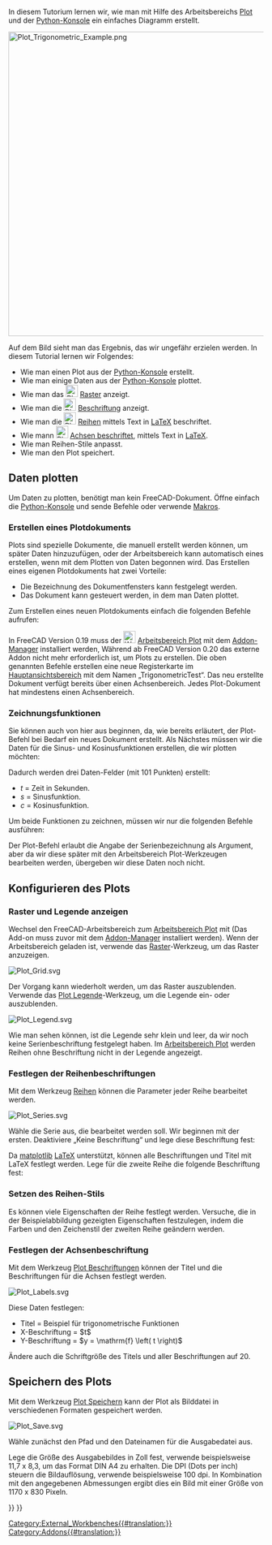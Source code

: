 <languages/>

{{TutorialInfo/de
|Topic=Arbeitsbereich Plot Basis-Tutorial
|Level=Anfänger
|Time=
|Author=
|FCVersion=0.19
|Files=
|SeeAlso=[[Plot_MultiAxes_tutorial/de|MehrereAchsenTutorium]]
}}

In diesem Tutorium lernen wir, wie man mit Hilfe des Arbeitsbereichs [[Plot_Workbench/de|Plot]] und der [[Python_console/de|Python-Konsole]] ein einfaches Diagramm erstellt. 

[[Image:Plot_Trigonometric_Example.png|600px]]
{{Caption|Einfaches Beispieldiagramm}}

Auf dem Bild sieht man das Ergebnis, das wir ungefähr erzielen werden. In diesem Tutorial lernen wir Folgendes:
* Wie man einen Plot aus der [[Python_console/de|Python-Konsole]] erstellt.
* Wie man einige Daten aus der [[Python_console/de|Python-Konsole]] plottet.
* Wie man das [[Image:Plot_Grid.svg|24px]] [[Plot_Grid/de|Raster]] anzeigt.
* Wie man die [[Image:Plot_Legend.svg|24px]] [[Plot_Legend/de|Beschriftung]] anzeigt.
* Wie man die [[Image:Plot_Series.svg|24px]] [[Plot_Series/de|Reihen]] mittels Text in  [http://www.latex-project.org LaTeX] beschriftet.
* Wie mann [[Image:Plot_Labels.svg|24px]] [[Plot_Labels/de|Achsen beschriftet]], mittels Text in [http://www.latex-project.org LaTeX].
* Wie man Reihen-Stile anpasst.
* Wie man den Plot speichert.

<span id="Plotting_data"></span>
==Daten plotten==

Um Daten zu plotten, benötigt man kein FreeCAD-Dokument. Öffne einfach die [[Python_console/de|Python-Konsole]] und sende Befehle oder verwende [[Macros/de|Makros]].

<span id="Creating_plot_document"></span>
===Erstellen eines Plotdokuments===

Plots sind spezielle Dokumente, die manuell erstellt werden können, um später Daten hinzuzufügen, oder der Arbeitsbereich kann automatisch eines erstellen, wenn mit dem Plotten von Daten begonnen wird. Das Erstellen eines eigenen Plotdokuments hat zwei Vorteile:
* Die Bezeichnung des Dokumentfensters kann festgelegt werden.
* Das Dokument kann gesteuert werden, in dem man  Daten plottet.

Zum Erstellen eines neuen Plotdokuments einfach die folgenden Befehle aufrufen:

{{Code|code=
try:
    from FreeCAD.Plot import Plot
except ImportError:
    from freecad.plot import Plot

Plot.figure("TrigonometricTest")
}}

In FreeCAD Version 0.19 muss der [[Image:Workbench_Plot.svg|24px]] [[Plot_Workbench/de|Arbeitsbereich Plot]] mit dem [[Std_AddonMgr/de|Addon-Manager]] installiert werden, Während ab FreeCAD Version 0.20 das externe Addon nicht mehr erforderlich ist, um Plots zu erstellen.
Die oben genannten Befehle erstellen eine neue Registerkarte im [[Main_view_area/de|Hauptansichtsbereich]] mit dem Namen „TrigonometricTest“. Das neu erstellte Dokument verfügt bereits über einen Achsenbereich. Jedes Plot-Dokument hat mindestens einen Achsenbereich.

<span id="Drawing_functions"></span>
===Zeichnungsfunktionen===

Sie können auch von hier aus beginnen, da, wie bereits erläutert, der Plot-Befehl bei Bedarf ein neues Dokument erstellt. Als Nächstes müssen wir die Daten für die Sinus- und Kosinusfunktionen erstellen, die wir plotten möchten:

{{Code|code=
import math
t = range(0,101)
t = [tt/100.0 for tt in t]
s = [math.sin(2.0*math.pi*tt) for tt in t]
c = [math.cos(2.0*math.pi*tt) for tt in t]
}}

Dadurch werden drei Daten-Felder (mit 101 Punkten) erstellt:
* ''t'' = Zeit in Sekunden.
* ''s'' = Sinusfunktion.
* ''c'' = Kosinusfunktion.

Um beide Funktionen zu zeichnen, müssen wir nur die folgenden Befehle ausführen:

{{Code|code=
Plot.plot(t,s)
Plot.plot(t,c)
}}

Der Plot-Befehl erlaubt die Angabe der Serienbezeichnung als Argument, aber da wir diese später mit den Arbeitsbereich Plot-Werkzeugen bearbeiten werden, übergeben wir diese Daten noch nicht.

<span id="Configuring_plot"></span>
==Konfigurieren des Plots==

<span id="Showing_grid_and_legend"></span>
===Raster und Legende anzeigen===

Wechsel den FreeCAD-Arbeitsbereich zum [[Plot_Workbench/de|Arbeitsbereich Plot]] mit {{MenuCommand|Ansicht → Arbeitsbereich → Plot}} (Das Add-on muss zuvor mit dem [[Std_AddonMgr/de|Addon-Manager]] installiert werden). Wenn der Arbeitsbereich geladen ist, verwende das [[Plot_Grid/de|Raster]]-Werkzeug, um das Raster anzuzeigen.

[[Image:Plot_Grid.svg‎]]
{{Caption|Symbol für Rasterwerkzeug ein-/ausblenden}}

Der Vorgang kann wiederholt werden, um das Raster auszublenden. Verwende das [[Plot_Legend/de|Plot Legende]]-Werkzeug, um die Legende ein- oder auszublenden.

[[Image:Plot_Legend.svg]]
{{Caption|Symbol für Legendenanzeige ein-/ausblenden}}

Wie man sehen können, ist die Legende sehr klein und leer, da wir noch keine Serienbeschriftung festgelegt haben. Im [[Plot_Workbench/de|Arbeitsbereich Plot]] werden Reihen ohne Beschriftung nicht in der Legende angezeigt.

<span id="Setting_series_label"></span>
===Festlegen der Reihenbeschriftungen===

Mit dem Werkzeug [[Plot_Series/de|Reihen]] können die Parameter jeder Reihe bearbeitet werden.

[[Image:Plot_Series.svg‎]]
{{Caption|Symbol für das Serienkonfigurationstool}}

Wähle die Serie aus, die bearbeitet werden soll. Wir beginnen mit der ersten. Deaktiviere „Keine Beschriftung“ und lege diese Beschriftung fest:

{{Code|code=
$y = \sin \left( 2 \pi t \right)$
}}

Da [http://matplotlib.org/ matplotlib] [http://www.latex-project.org LaTeX] unterstützt, können alle Beschriftungen und Titel mit LaTeX festlegt werden. Lege für die zweite Reihe die folgende Beschriftung fest:

{{Code|code=
$y = \cos \left( 2 \pi t \right)$
}}

<span id="Setting_series_style"></span>
===Setzen des Reihen-Stils===

Es können viele Eigenschaften der Reihe festlegt werden. Versuche, die in der Beispielabbildung gezeigten Eigenschaften festzulegen, indem die Farben und den Zeichenstil der zweiten Reihe geändern werden.

<span id="Setting_axes_labels"></span>
===Festlegen der Achsenbeschriftung===

Mit dem Werkzeug [[Plot_Labels/de|Plot Beschriftungen]] können der Titel und die Beschriftungen für die Achsen festlegt werden.

[[Image:Plot_Labels.svg‎]]
{{Caption|Symbol für das Beschriftungs-Werkzeug}}

Diese Daten festlegen:
* Titel = Beispiel für trigonometrische Funktionen
* X-Beschriftung = $t$
* Y-Beschriftung = $y = \mathrm{f} \left( t \right)$

Ändere auch die Schriftgröße des Titels und aller Beschriftungen auf 20.

<span id="Saving_plot"></span>
==Speichern des Plots==

Mit dem Werkzeug [[Plot_Save/de|Plot Speichern]] kann der Plot als Bilddatei in verschiedenen Formaten gespeichert werden.

[[Image:Plot_Save.svg]]
{{Caption|Symbol Speichern}}

Wähle zunächst den Pfad und den Dateinamen für die Ausgabedatei aus.

Lege die Größe des Ausgabebildes in Zoll fest, verwende beispielsweise 11,7 x 8,3, um das Format DIN A4 zu erhalten. Die DPI (Dots per inch) steuern die Bildauflösung, verwende beispielsweise 100 dpi. In Kombination mit den angegebenen Abmessungen ergibt dies ein Bild mit einer Größe von 1170 x 830 Pixeln.


{{Plot_Tools_navi{{#translation:}}}}
{{Userdocnavi{{#translation:}}}}
[[Category:External_Workbenches{{#translation:}}]]
[[Category:Addons{{#translation:}}]]